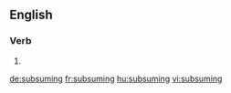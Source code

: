 ==English==

===Verb===
{{head|en|present participle}}

# {{present participle of|subsume|lang=en}}

[[de:subsuming]]
[[fr:subsuming]]
[[hu:subsuming]]
[[vi:subsuming]]